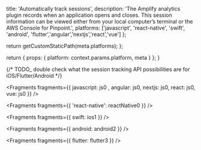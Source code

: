 
  title: 'Automatically track sessions',
  description:
    'The Amplify analytics plugin records when an application opens and closes. This session information can be viewed either from your local computer’s terminal or the AWS Console for Pinpoint.',
  platforms: ['javascript', 'react-native', 'swift', 'android', 'flutter','angular','nextjs','react','vue'] 
};

  return getCustomStaticPath(meta.platforms);
};

  return {
    props: {
      platform: context.params.platform,
      meta
    }
  };
}

{/* TODO_ double check what the session tracking API possibilities are for iOS/Flutter/Android */}


<Fragments fragments={{  javascript: js0 , angular: js0, nextjs: js0, react: js0, vue: js0 }} />


<Fragments fragments={{ 'react-native': reactNative0 }} />


<Fragments fragments={{ swift: ios1 }} />


<Fragments fragments={{ android: android2 }} />


<Fragments fragments={{ flutter: flutter3 }} />
